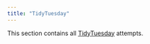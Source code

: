 ```yaml
---
title: "TidyTuesday"
---
```


This section contains all [TidyTuesday](https://github.com/rfordatascience/tidytuesday) attempts.

